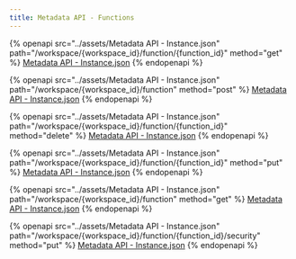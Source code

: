 ```yaml
---
title: Metadata API - Functions
---
```


{% openapi src="../assets/Metadata API - Instance.json" path="/workspace/{workspace_id}/function/{function_id}" method="get" %}
[Metadata API - Instance.json](<../assets/Metadata API - Instance.json>)
{% endopenapi %}

{% openapi src="../assets/Metadata API - Instance.json" path="/workspace/{workspace_id}/function" method="post" %}
[Metadata API - Instance.json](<../assets/Metadata API - Instance.json>)
{% endopenapi %}

{% openapi src="../assets/Metadata API - Instance.json" path="/workspace/{workspace_id}/function/{function_id}" method="delete" %}
[Metadata API - Instance.json](<../assets/Metadata API - Instance.json>)
{% endopenapi %}

{% openapi src="../assets/Metadata API - Instance.json" path="/workspace/{workspace_id}/function/{function_id}" method="put" %}
[Metadata API - Instance.json](<../assets/Metadata API - Instance.json>)
{% endopenapi %}

{% openapi src="../assets/Metadata API - Instance.json" path="/workspace/{workspace_id}/function" method="get" %}
[Metadata API - Instance.json](<../assets/Metadata API - Instance.json>)
{% endopenapi %}

{% openapi src="../assets/Metadata API - Instance.json" path="/workspace/{workspace_id}/function/{function_id}/security" method="put" %}
[Metadata API - Instance.json](<../assets/Metadata API - Instance.json>)
{% endopenapi %}

